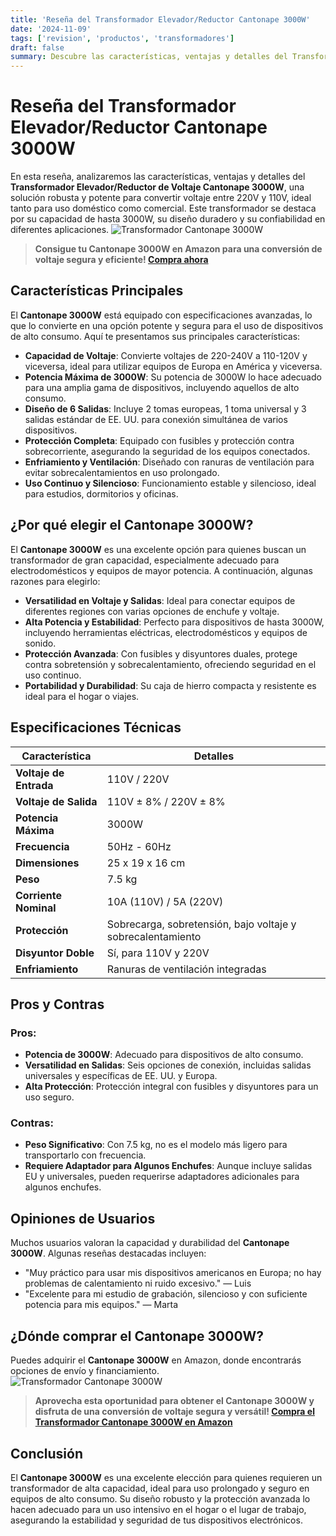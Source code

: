 ```yaml
---
title: 'Reseña del Transformador Elevador/Reductor Cantonape 3000W'
date: '2024-11-09'
tags: ['revision', 'productos', 'transformadores']
draft: false
summary: Descubre las características, ventajas y detalles del Transformador Elevador/Reductor Cantonape 3000W.
---
```


# Reseña del Transformador Elevador/Reductor Cantonape 3000W

En esta reseña, analizaremos las características, ventajas y detalles del **Transformador Elevador/Reductor de Voltaje Cantonape 3000W**, una solución robusta y potente para convertir voltaje entre 220V y 110V, ideal tanto para uso doméstico como comercial. Este transformador se destaca por su capacidad de hasta 3000W, su diseño duradero y su confiabilidad en diferentes aplicaciones.
![Transformador Cantonape 3000W](https://m.media-amazon.com/images/S/aplus-media-library-service-media/9477ed21-4d01-45f2-b405-37e77fdc3424.__CR0,0,970,300_PT0_SX970_V1___.jpg)

> **Consigue tu Cantonape 3000W en Amazon para una conversión de voltaje segura y eficiente! [Compra ahora](https://amzn.to/48G9gRK)**

## Características Principales

El **Cantonape 3000W** está equipado con especificaciones avanzadas, lo que lo convierte en una opción potente y segura para el uso de dispositivos de alto consumo. Aquí te presentamos sus principales características:

- **Capacidad de Voltaje**: Convierte voltajes de 220-240V a 110-120V y viceversa, ideal para utilizar equipos de Europa en América y viceversa.
- **Potencia Máxima de 3000W**: Su potencia de 3000W lo hace adecuado para una amplia gama de dispositivos, incluyendo aquellos de alto consumo.
- **Diseño de 6 Salidas**: Incluye 2 tomas europeas, 1 toma universal y 3 salidas estándar de EE. UU. para conexión simultánea de varios dispositivos.
- **Protección Completa**: Equipado con fusibles y protección contra sobrecorriente, asegurando la seguridad de los equipos conectados.
- **Enfriamiento y Ventilación**: Diseñado con ranuras de ventilación para evitar sobrecalentamientos en uso prolongado.
- **Uso Continuo y Silencioso**: Funcionamiento estable y silencioso, ideal para estudios, dormitorios y oficinas.

## ¿Por qué elegir el Cantonape 3000W?

El **Cantonape 3000W** es una excelente opción para quienes buscan un transformador de gran capacidad, especialmente adecuado para electrodomésticos y equipos de mayor potencia. A continuación, algunas razones para elegirlo:

- **Versatilidad en Voltaje y Salidas**: Ideal para conectar equipos de diferentes regiones con varias opciones de enchufe y voltaje.
- **Alta Potencia y Estabilidad**: Perfecto para dispositivos de hasta 3000W, incluyendo herramientas eléctricas, electrodomésticos y equipos de sonido.
- **Protección Avanzada**: Con fusibles y disyuntores duales, protege contra sobretensión y sobrecalentamiento, ofreciendo seguridad en el uso continuo.
- **Portabilidad y Durabilidad**: Su caja de hierro compacta y resistente es ideal para el hogar o viajes.

## Especificaciones Técnicas

| Característica         | Detalles                                                    |
| ---------------------- | ----------------------------------------------------------- |
| **Voltaje de Entrada** | 110V / 220V                                                 |
| **Voltaje de Salida**  | 110V ± 8% / 220V ± 8%                                       |
| **Potencia Máxima**    | 3000W                                                       |
| **Frecuencia**         | 50Hz - 60Hz                                                 |
| **Dimensiones**        | 25 x 19 x 16 cm                                             |
| **Peso**               | 7.5 kg                                                      |
| **Corriente Nominal**  | 10A (110V) / 5A (220V)                                      |
| **Protección**         | Sobrecarga, sobretensión, bajo voltaje y sobrecalentamiento |
| **Disyuntor Doble**    | Sí, para 110V y 220V                                        |
| **Enfriamiento**       | Ranuras de ventilación integradas                           |

## Pros y Contras

### Pros:

- **Potencia de 3000W**: Adecuado para dispositivos de alto consumo.
- **Versatilidad en Salidas**: Seis opciones de conexión, incluidas salidas universales y específicas de EE. UU. y Europa.
- **Alta Protección**: Protección integral con fusibles y disyuntores para un uso seguro.

### Contras:

- **Peso Significativo**: Con 7.5 kg, no es el modelo más ligero para transportarlo con frecuencia.
- **Requiere Adaptador para Algunos Enchufes**: Aunque incluye salidas EU y universales, pueden requerirse adaptadores adicionales para algunos enchufes.

## Opiniones de Usuarios

Muchos usuarios valoran la capacidad y durabilidad del **Cantonape 3000W**. Algunas reseñas destacadas incluyen:

- "Muy práctico para usar mis dispositivos americanos en Europa; no hay problemas de calentamiento ni ruido excesivo." — Luis
- "Excelente para mi estudio de grabación, silencioso y con suficiente potencia para mis equipos." — Marta

## ¿Dónde comprar el Cantonape 3000W?

Puedes adquirir el **Cantonape 3000W** en Amazon, donde encontrarás opciones de envío y financiamiento.  
![Transformador Cantonape 3000W](https://m.media-amazon.com/images/S/aplus-media-library-service-media/9e5a28de-56a5-4343-be84-d36d26d39ee1.__CR0,0,300,400_PT0_SX300_V1___.jpg)

> **Aprovecha esta oportunidad para obtener el Cantonape 3000W y disfruta de una conversión de voltaje segura y versátil! [Compra el Transformador Cantonape 3000W en Amazon](https://amzn.to/48G9gRK)**

## Conclusión

El **Cantonape 3000W** es una excelente elección para quienes requieren un transformador de alta capacidad, ideal para uso prolongado y seguro en equipos de alto consumo. Su diseño robusto y la protección avanzada lo hacen adecuado para un uso intensivo en el hogar o el lugar de trabajo, asegurando la estabilidad y seguridad de tus dispositivos electrónicos.
